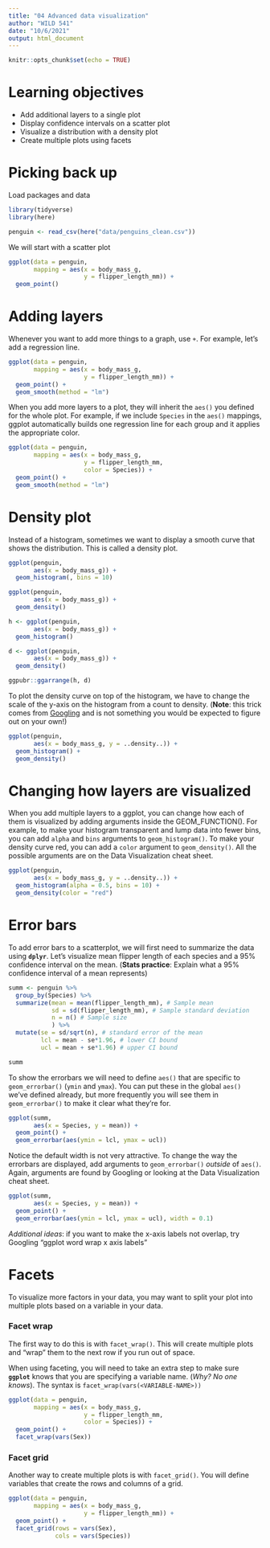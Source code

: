 ```yaml
---
title: "04 Advanced data visualization"
author: "WILD 541"
date: "10/6/2021"
output: html_document
---
```


```r
knitr::opts_chunk$set(echo = TRUE)
```

# Learning objectives
- Add additional layers to a single plot
- Display confidence intervals on a scatter plot
- Visualize a distribution with a density plot
- Create multiple plots using facets

# Picking back up 

Load packages and data
```r
library(tidyverse)
library(here)

penguin <- read_csv(here("data/penguins_clean.csv"))
```

We will start with a scatter plot
```r
ggplot(data = penguin,
       mapping = aes(x = body_mass_g, 
                     y = flipper_length_mm)) + 
  geom_point() 
```

# Adding layers

Whenever you want to add more things to a graph, use `+`. For example, let's add a regression line. 

```r
ggplot(data = penguin,
       mapping = aes(x = body_mass_g, 
                     y = flipper_length_mm)) + 
  geom_point() + 
  geom_smooth(method = "lm")
```

When you add more layers to a plot, they will inherit the `aes()` you defined for the whole plot. For example, if we include `Species` in the `aes()` mappings, ggplot automatically builds one regression line for each group and it applies the appropriate color. 

```r
ggplot(data = penguin,
       mapping = aes(x = body_mass_g, 
                     y = flipper_length_mm,
                     color = Species)) + 
  geom_point() + 
  geom_smooth(method = "lm")
```

# Density plot

Instead of a histogram, sometimes we want to display a smooth curve that shows the distribution. This is called a density plot.
```r
ggplot(penguin, 
       aes(x = body_mass_g)) + 
  geom_histogram(, bins = 10)

ggplot(penguin, 
       aes(x = body_mass_g)) + 
  geom_density()
```

```r
h <- ggplot(penguin, 
       aes(x = body_mass_g)) + 
  geom_histogram()

d <- ggplot(penguin, 
       aes(x = body_mass_g)) + 
  geom_density()

ggpubr::ggarrange(h, d)
```

To plot the density curve on top of the histogram, we have to change the scale of the y-axis on the histogram from a count to density. (**Note**: this trick comes from [Googling](http://www.sthda.com/english/wiki/ggplot2-density-plot-quick-start-guide-r-software-and-data-visualization) and is not something you would be expected to figure out on your own!)

```r
ggplot(penguin, 
       aes(x = body_mass_g, y = ..density..)) + 
  geom_histogram() + 
  geom_density()
```

# Changing how layers are visualized 

When you add multiple layers to a ggplot, you can change how each of them is visualized by adding arguments inside the GEOM_FUNCTION(). For example, to make your histogram transparent and lump data into fewer bins, you can add `alpha` and `bins` arguments to `geom_histogram()`. To make your density curve red, you can add a `color` argument to `geom_density()`. All the possible arguments are on the Data Visualization cheat sheet.

```r
ggplot(penguin, 
       aes(x = body_mass_g, y = ..density..)) + 
  geom_histogram(alpha = 0.5, bins = 10) + 
  geom_density(color = "red")
```

# Error bars 

To add error bars to a scatterplot, we will first need to summarize the data using **`dplyr`**. Let's visualize mean flipper length of each species and a 95% confidence interval on the mean. (**Stats practice**: Explain what a 95% confidence interval of a mean represents)

```r
summ <- penguin %>% 
  group_by(Species) %>% 
  summarize(mean = mean(flipper_length_mm), # Sample mean
            sd = sd(flipper_length_mm), # Sample standard deviation
            n = n() # Sample size
            ) %>% 
  mutate(se = sd/sqrt(n), # standard error of the mean
         lcl = mean - se*1.96, # lower CI bound
         ucl = mean + se*1.96) # upper CI bound

summ
```

To show the errorbars we will need to define `aes()` that are specific to `geom_errorbar()` (`ymin` and `ymax`). You can put these in the global `aes()` we've defined already, but more frequently you will see them in `geom_errorbar()` to make it clear what they're for. 

```r
ggplot(summ, 
       aes(x = Species, y = mean)) + 
  geom_point() + 
  geom_errorbar(aes(ymin = lcl, ymax = ucl))
```

Notice the default width is not very attractive. To change the way the errorbars are displayed, add arguments to `geom_errorbar()` *outside* of `aes()`. Again, arguments are found by Googling or looking at the Data Visualization cheat sheet. 
```r
ggplot(summ, 
       aes(x = Species, y = mean)) + 
  geom_point() + 
  geom_errorbar(aes(ymin = lcl, ymax = ucl), width = 0.1)
```

*Additional ideas*: if you want to make the x-axis labels not overlap, try Googling "ggplot word wrap x axis labels"

# Facets 

To visualize more factors in your data, you may want to split your plot into multiple plots based on a variable in your data. 

### Facet wrap 

The first way to do this is with `facet_wrap()`. This will create multiple plots and "wrap" them to the next row if you run out of space. 

When using faceting, you will need to take an extra step to make sure **`ggplot`** knows that you are specifying a variable name. (*Why? No one knows*). The syntax is `facet_wrap(vars(<VARIABLE-NAME>))`

```r
ggplot(data = penguin,
       mapping = aes(x = body_mass_g, 
                     y = flipper_length_mm, 
                     color = Species)) + 
  geom_point() +
  facet_wrap(vars(Sex))
```


### Facet grid 

Another way to create multiple plots is with `facet_grid()`. You will define variables that create the rows and columns of a grid. 

```r
ggplot(data = penguin,
       mapping = aes(x = body_mass_g, 
                     y = flipper_length_mm)) + 
  geom_point() +
  facet_grid(rows = vars(Sex), 
             cols = vars(Species))
```


